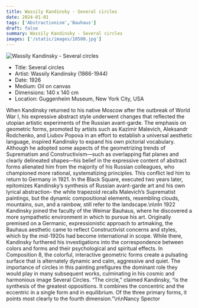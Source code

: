 ```yaml
---
title: Wassily Kandinsky - Several circles
date: 2024-01-01
tags: ['Abstractionism','Bauhaus']
draft: false
summary: Wassily Kandinsky - Several circles
images: ['/static/images/10500.jpg']
---
```


![Wassily Kandinsky - Several circles](/static/images/10500.jpg)

* Title: Several circles
* Artist: Wassily Kandinsky (1866-1944)
* Date: 1926
* Medium: Oil on canvas
* Dimensions: 140 x 140 cm
* Location: Guggenheim Museum, New York City, USA

When Kandinsky returned to his native Moscow after the outbreak of World War I, his expressive abstract style underwent changes that reflected the utopian artistic experiments of the Russian avant-garde. The emphasis on geometric forms, promoted by artists such as Kazimir Malevich, Aleksandr Rodchenko, and Liubov Popova in an effort to establish a universal aesthetic language, inspired Kandinsky to expand his own pictorial vocabulary. Although he adopted some aspects of the geometrizing trends of Suprematism and Constructivism—such as overlapping flat planes and clearly delineated shapes—his belief in the expressive content of abstract forms alienated him from the majority of his Russian colleagues, who championed more rational, systematizing principles. This conflict led him to return to Germany in 1921. In the Black Square, executed two years later, epitomizes Kandinsky’s synthesis of Russian avant-garde art and his own lyrical abstraction- the white trapezoid recalls Malevich’s Suprematist paintings, but the dynamic compositional elements, resembling clouds, mountains, sun, and a rainbow, still refer to the landscape.\n\nIn 1922 Kandinsky joined the faculty of the Weimar Bauhaus, where he discovered a more sympathetic environment in which to pursue his art. Originally premised on a Germanic, expressionistic approach to artmaking, the Bauhaus aesthetic came to reflect Constructivist concerns and styles, which by the mid-1920s had become international in scope. While there, Kandinsky furthered his investigations into the correspondence between colors and forms and their psychological and spiritual effects. In Composition 8, the colorful, interactive geometric forms create a pulsating surface that is alternately dynamic and calm, aggressive and quiet. The importance of circles in this painting prefigures the dominant role they would play in many subsequent works, culminating in his cosmic and harmonious image Several Circles. “The circle,” claimed Kandinsky, “is the synthesis of the greatest oppositions. It combines the concentric and the eccentric in a single form and in equilibrium. Of the three primary forms, it points most clearly to the fourth dimension.”\n\nNancy Spector
